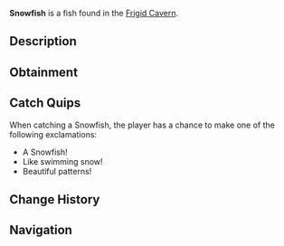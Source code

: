 {{FishInfobox
|image          = Snowfish.png
|rarity         = Rare
|sea            = First Sea
|location       = [[Frigid Cavern]]
|sublocation    = 
|sources        = Fishing Rod
|radar_location = 
|xp             = 300
|weather        = 
|time           = 
|season         = Winter
|bait           = Fish Head
|base_weight    = 45
|base_value     = 800
|weight_range   = 25
|base_chance    = 20
|base_resil     = 40
}}
'''Snowfish''' is a {{Rarity|Rare}} fish found in the [[Frigid Cavern]].

== Description ==
{{Description|A mysterious fish whose scales form intricate snowflake patterns that never melt.|Bestiary Entry}}

== Obtainment ==
{{Description|Swims in the most frigid waters of the cavern.|Bestiary Hint}}
{{Fish Availability|
Frigid Cavern
|top_rods      = 
Leviathan's Fang Rod\176859.75\136721.77;
Trident Rod\169970.57\135102.7;
Krampus's Rod\169101.15\167487.46;
Free Spirit Rod\163651.67\130080.07;
Magma Rod\158758.59\157243.6;
Plastic Rod\147377.56\145950.44;
Fast Rod\110099.13\157111.12;
Fischer's Rod\100396.69\149379.28;
Buddy Bond Rod\109431.58\135433.94;
No-Life Rod\132067.18\113664.2;
Seraphic Rod\127583.85\100069.33;
Ethereal Prism Rod\126687.48\98216.9;
Astralhook Rod\126218.04\96618.77;
Rod Of The Forgotten Fang\120834.19\93243.03;
Challenger's Rod\119486.03\95863.58;
Blazebringer Rod\117056.56\91160.86;
Zeus Rod\110281.88\85662.68;
Verdant Shear Rod\109885.34\84809;
Rod Of The Exalted One\109868.22\86286.91;
Rod Of The Depths\109493.22\83840.34;
Depthseeker Rod\101108.54\78697.93;
Volcanic Rod\92406.65\66977.29;
Avalanche Rod\91285.59\71233.69;
Steady Rod\37208.36\26499.39
|recommended   = Trident Rod
}}

== Catch Quips ==
When catching a Snowfish, the player has a chance to make one of the following exclamations:
* A Snowfish!
* Like swimming snow!
* Beautiful patterns!

== Change History ==
{{Change History|{{subst:Current Version}}}}

== Navigation ==
{{Fish Navbox|Frigid Cavern}}